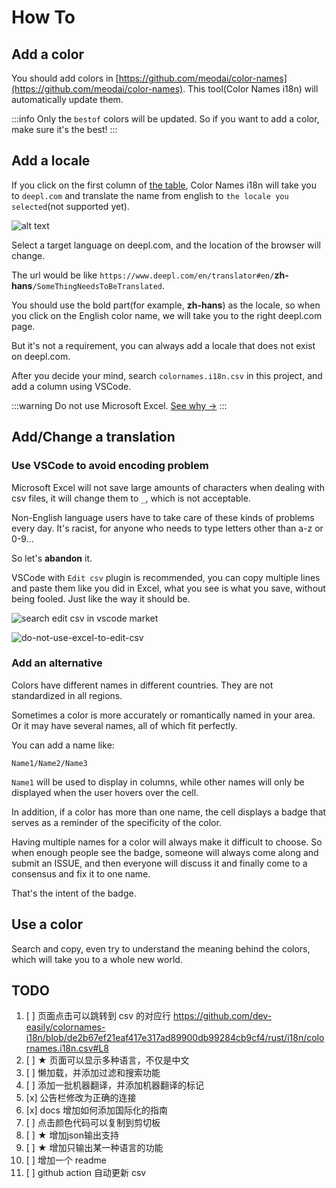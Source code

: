 # How To

## Add a color
You should add colors in [https://github.com/meodai/color-names](https://github.com/meodai/color-names).
This tool(Color Names i18n) will automatically update them.

:::info
Only the `bestof` colors will be updated. So if you want to add a color, make sure it's the best!
:::

## Add a locale
If you click on the first column of [the table](https://dev-easily.github.io/colornames-i18n/), Color Names i18n will take you to `deepl.com` and translate the name from english to
`the locale you selected`(not supported yet).

![alt text](assets/supported-codes.png)

Select a target language on deepl.com, and the location of the browser will change.

The url would be like `https://www.deepl.com/en/translator#en/`**zh-hans**`/SomeThingNeedsToBeTranslated`.

You should use the bold part(for example, **zh-hans**) as the locale, so when you click on the English color name, we will take you to the right deepl.com page.

But it's not a requirement, you can always add a locale that does not exist on deepl.com.

After you decide your mind, search `colornames.i18n.csv` in this project, and add a column using VSCode. 

:::warning
Do not use Microsoft Excel. [See why ->](#use-vscode-to-avoid-encoding-problem)
:::

## Add/Change a translation

### Use VSCode to avoid encoding problem
Microsoft Excel will not save large amounts of characters when dealing with csv files, it will change them to `_`, which is not acceptable.

Non-English language users have to take care of these kinds of problems every day. It's racist, for anyone who needs to type letters other than a-z or 0-9...

So let's **abandon** it.

VSCode with `Edit csv` plugin is recommended, you can copy multiple lines and paste them like you did in Excel, what you see is what you save, without being fooled. Just like the way it should be. 

![search edit csv in vscode market](assets/search-edit-csv.png)

![do-not-use-excel-to-edit-csv](assets/do-not-use-excel-to-edit-csv.png)

### Add an alternative
Colors have different names in different countries. They are not standardized in all regions.

Sometimes a color is more accurately or romantically named in your area. Or it may have several names, all of which fit perfectly.

You can add a name like:

`Name1/Name2/Name3`

`Name1` will be used to display in columns, while other names will only be displayed when the user hovers over the cell.

In addition, if a color has more than one name, the cell displays a badge that serves as a reminder of the specificity of the color.

Having multiple names for a color will always make it difficult to choose. So when enough people see the badge, someone will always come along and submit an ISSUE, and then everyone will discuss it and finally come to a consensus and fix it to one name.

That's the intent of the badge.

## Use a color
Search and copy, even try to understand the meaning behind the colors, which will take you to a whole new world.

## TODO

1. [ ] 页面点击可以跳转到 csv 的对应行 
     https://github.com/dev-easily/colornames-i18n/blob/de2b67ef21eaf417e317ad89900db99284cb9cf4/rust/i18n/colornames.i18n.csv#L8
2. [ ] ★ 页面可以显示多种语言，不仅是中文
3. [ ] 懒加载，并添加过滤和搜索功能
4. [ ] 添加一批机器翻译，并添加机器翻译的标记
5. [x] 公告栏修改为正确的连接
6. [x] docs 增加如何添加国际化的指南
7. [ ] 点击颜色代码可以复制到剪切板
8. [ ] ★ 增加json输出支持
9. [ ] ★ 增加只输出某一种语言的功能
10. [ ] 增加一个 readme
11. [ ] github action 自动更新 csv